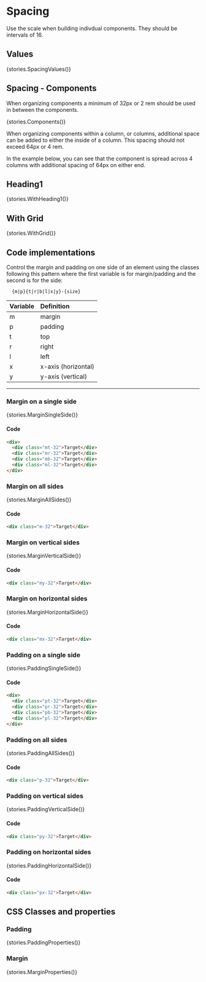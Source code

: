 
<Meta title="Layout/Spacing" />

# Spacing

Use the scale when building indivdual components. They should be intervals of 16.

## Values

<Story name='Spacing Values' height='60px'>{stories.SpacingValues()}</Story>

## Spacing - Components

When organizing components a minimum of 32px or 2 rem should be used in between the components.

<Story name='Components' height='60px'>{stories.Components()}</Story>

When organizing components within a column, or columns, additional space can be added to either the inside of a column. This spacing should not exceed 64px or 4 rem.

In the example below, you can see that the component is spread across 4 columns with additional spacing of 64px on either end.

## Heading1
<Story name='WithHeading1' height='60px'>{stories.WithHeading1()}</Story>

## With Grid

<Story name='WithGrid' height='60px'>{stories.WithGrid()}</Story>

## Code implementations

Control the margin and padding on one side of an element using the classes following this pattern where the first variable is for margin/padding and the second is for the side:
```
  {m|p}{t|r|b|l|x|y}-{size}
```

| Variable | Definition |
|:-|:-|
m | margin
p | padding
t | top
r | right
l | left
x | x-axis (horizontal)
y | y-axis (vertical)

---

### Margin on a single side

<Story name='Margin Single Side' height='60px'>{stories.MarginSingleSide()}</Story>

#### Code

```html
<div>
  <div class="mt-32">Target</div>
  <div class="mr-32">Target</div>
  <div class="mb-32">Target</div>
  <div class="ml-32">Target</div>
</div>
```

### Margin on all sides

<Story name='Margin All Sides' height='60px'>{stories.MarginAllSides()}</Story>

#### Code
```html
<div class="m-32">Target</div>
```

### Margin on vertical sides

<Story name='Margin Vertical Sides' height='60px'>{stories.MarginVerticalSide()}</Story>

#### Code
```html
<div class="my-32">Target</div>
```

### Margin on horizontal sides

<Story name='Margin Horizontal Sides' height='60px'>{stories.MarginHorizontalSide()}</Story>

#### Code
```html
<div class="mx-32">Target</div>
```

### Padding on a single side

<Story name='Padding Single Sides' height='60px'>{stories.PaddingSingleSide()}</Story>

#### Code

```html
<div>
  <div class="pt-32">Target</div>
  <div class="pr-32">Target</div>
  <div class="pb-32">Target</div>
  <div class="pl-32">Target</div>
</div>
```

### Padding on all sides

<Story name='Padding All Sides' height='60px'>{stories.PaddingAllSides()}</Story>

#### Code
```html
<div class="p-32">Target</div>
```

### Padding on vertical sides

<Story name='Padding Vertical Sides' height='60px'>{stories.PaddingVerticalSide()}</Story>

#### Code
```html
<div class="py-32">Target</div>
```

### Padding on horizontal sides

<Story name='Padding Horizontal Sides' height='60px'>{stories.PaddingHorizontalSide()}</Story>

#### Code
```html
<div class="px-32">Target</div>
```

## CSS Classes and properties

### Padding

<Story name='Padding Properties' height='60px'>{stories.PaddingProperties()}</Story>

### Margin

<Story name='Margin Properties' height='60px'>{stories.MarginProperties()}</Story>
